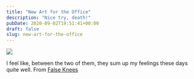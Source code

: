 ```yaml
---
title: "New Art for the Office"
description: "Nice try, death!"
pubDate: 2020-09-02T19:51:41+00:00
draft: false
slug: new-art-for-the-office
---
```


![](/assets/images/2020/img_3909.jpg)

I feel like, between the two of them, they sum up my feelings these days quite well. From [False Knees](https://falseknees.com/383.html)
